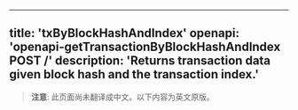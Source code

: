 <!-- AUTO-GENERATED-CONTENT:START (ENGLISH-COPY) -->
---
title: 'txByBlockHashAndIndex'
openapi: 'openapi-getTransactionByBlockHashAndIndex POST /'
description: 'Returns transaction data given block hash and the transaction index.'
---

> **注意**: 此页面尚未翻译成中文。以下内容为英文原版。
